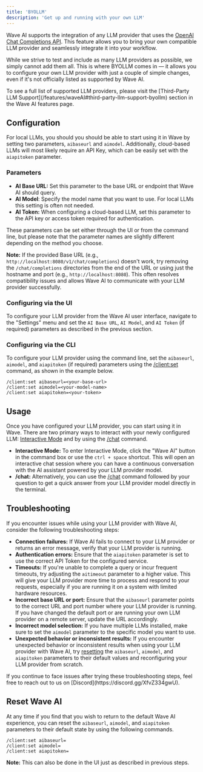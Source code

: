 ```yaml
---
title: 'BYOLLM'
description: 'Get up and running with your own LLM'
---
```


Wave AI supports the integration of any LLM provider that uses the [OpenAI Chat Completions API](https://platform.openai.com/docs/api-reference/chat). This feature allows you to bring your own compatible LLM provider and seamlessly integrate it into your workflow.

While we strive to test and include as many LLM providers as possible, we simply cannot add them all. This is where BYOLLM comes in —  it allows you to configure your own LLM provider with just a couple of simple changes, even if it's not officially listed as supported by Wave AI.

<Tip>
To see a full list of supported LLM providers, please visit the [Third-Party LLM Support](/features/waveAI#third-party-llm-support-byollm) section in the Wave AI features page.
</Tip>


## Configuration

For local LLMs, you should you should be able to start using it in Wave by setting two parameters, `aibaseurl` and `aimodel`. Additionally, cloud-based LLMs will most likely require an API Key, which can be easily set with the `aiapitoken` parameter.

### Parameters

- **AI Base URL:** Set this parameter to the base URL or endpoint that Wave AI should query.
- **AI Model**: Specify the model name that you want to use. For local LLMs this setting is often not needed.
- **AI Token:** When configuring a cloud-based LLM, set this parameter to the API key or access token required for authentication.

These parameters can be set either through the UI or from the command line, but please note that the parameter names are slightly different depending on the method you choose.

**Note:** If the provided Base URL (e.g., `http://localhost:8080/v1/chat/completions`) doesn't work, try removing the `/chat/completions` directories from the end of the URL or using just the hostname and port (e.g., `http://localhost:8080`). This often resolves compatibility issues and allows Wave AI to communicate with your LLM provider successfully.

### Configuring via the UI
To configure your LLM provider from the Wave AI user interface, navigate to the "Settings" menu and set the `AI Base URL`, `AI Model`, and `AI Token` (if required) parameters as described in the previous section.

### Configuring via the CLI
To configure your LLM provider using the command line, set the `aibaseurl`, `aimodel`, and `aiapitoken` (if required) parameters using the [/client:set](/reference/slashcommands#client-set) command, as shown in the example below.

```
/client:set aibaseurl=<your-base-url>
/client:set aimodel=<your-model-name>
/client:set aiapitoken=<your-token>
```

## Usage
Once you have configured your LLM provider, you can start using it in Wave. There are two primary ways to interact with your newly configured LLM: [Interactive Mode](/features/waveAI#interactive) and by using the [/chat](/features/waveAI#chat-command) command.

- **Interactive Mode:** To enter Interactive Mode, click the "Wave AI" button in the command box or use the `ctrl + space` shortcut. This will open an interactive chat session where you can have a continuous conversation with the AI assistant powered by your LLM provider model.
- **/chat:** Alternatively, you can use the [/chat](/features/waveAI#chat-command) command followed by your question to get a quick answer from your LLM provider model directly in the terminal.

## Troubleshooting
If you encounter issues while using your LLM provider with Wave AI, consider the following troubleshooting steps:

- **Connection failures:** If Wave AI fails to connect to your LLM provider or returns an error message, verify that your LLM provider is running.
- **Authentication errors:** Ensure that the `aiapitoken` parameter is set to use the correct API Token for the configured service.
- **Timeouts:** If you're unable to complete a query or incur frequent timeouts, try adjusting the `aitimeout` parameter to a higher value. This will give your LLM provider more time to process and respond to your requests, especially if you are running it on a system with limited hardware resources.
- **Incorrect base URL or port:** Ensure that the `aibaseurl` parameter points to the correct URL and port number where your LLM provider is running. If you have changed the default port or are running your own LLM provider on a remote server, update the URL accordingly.
- **Incorrect model selection:** If you have multiple LLMs installed, make sure to set the `aimodel` parameter to the specific model you want to use.
- **Unexpected behavior or inconsistent results:** If you encounter unexpected behavior or inconsistent results when using your LLM provider with Wave AI, try [resetting](#reset-wave-ai) the `aibaseurl`, `aimodel`, and `aiapitoken` parameters to their default values and reconfiguring your LLM provider from scratch.

<Tip>
If you continue to face issues after trying these troubleshooting steps, feel free to reach out to us on [Discord](https://discord.gg/XfvZ334gwU).
</Tip>

## Reset Wave AI
At any time if you find that you wish to return to the default Wave AI experience, you can reset the `aibaseurl`, `aimodel`, and `aiapitoken` parameters to their default state by using the following commands.

```
/client:set aibaseurl=
/client:set aimodel=
/client:set aiapitoken=
```
**Note:** This can also be done in the UI just as described in previous steps.